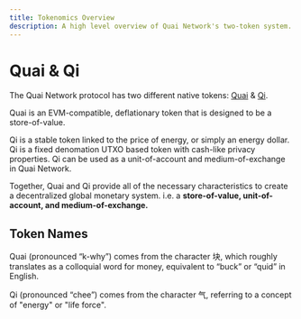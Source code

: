 ```yaml
---
title: Tokenomics Overview
description: A high level overview of Quai Network's two-token system.
---
```


# Quai & Qi

The Quai Network protocol has two different native tokens: [Quai](/learn/tokenomics/quai-emisisons) & [Qi](/learn/tokenomics/qi-emissions).

Quai is an EVM-compatible, deflationary token that is designed to be a store-of-value.

Qi is a stable token linked to the price of energy, or simply an energy dollar. Qi is a fixed denomation UTXO based token with cash-like privacy properties. Qi can be used as a unit-of-account and medium-of-exchange in Quai Network.

Together, Quai and Qi provide all of the necessary characteristics to create a decentralized global monetary system. i.e. a **store-of-value, unit-of-account, and medium-of-exchange.**

## Token Names
Quai (pronounced “k-why”) comes from the character 块, which roughly translates as a colloquial word for money, equivalent to “buck” or “quid” in English.

Qi (pronounced “chee”) comes from the character 气, referring to a concept of "energy" or "life force".
